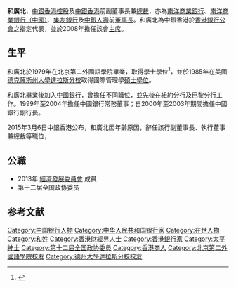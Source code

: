 {{blpsources|time=2018-07-14T12:43:26+00:00}}
'''和廣北'''{{JP}}，[[中銀香港控股|中銀香港控股]]及[[中銀香港|中銀香港]]前副董事長兼[[總裁|總裁]]，亦為[[南洋商業銀行|南洋商業銀行]]、[[南洋商業銀行（中國）|南洋商業銀行（中國）]]、[[集友銀行|集友銀行]]及[[中銀人壽|中銀人壽]]前[[董事長|董事長]]。和廣北為中銀香港於[[香港銀行公會|香港銀行公會]]之指定代表，並於2008年擔任該會[[主席|主席]]。

==生平==
和廣北於1979年在[[北京第二外國語學院|北京第二外國語學院]]畢業，取得[[學士|學士]][[學位|學位]]<ref>{{cite web|title=桃李芬芳 香飘世界|url=http://www.bisu.edu.cn/Item/22466_2.aspx|work=二外校史 1964-2009|publisher=北京第二外国语学院|accessdate=2013-10-14|deadurl=yes|archiveurl=https://web.archive.org/web/20100117115043/http://www.bisu.edu.cn/Item/22466_2.aspx|archivedate=2010-01-17}}</ref>，並於1985年在[[美國|美國]][[德克薩斯州大學達拉斯分校|德克薩斯州大學達拉斯分校]]取得國際管理學[[碩士|碩士]][[學位|學位]]。

和廣北畢業後加入[[中國銀行|中國銀行]]，曾擔任不同職位，並先後在紐約分行及巴黎分行工作。1999年至2004年擔任中國銀行常務董事；自2000年至2003年期間擔任中國銀行副行長。

2015年3月6日中銀香港公布，和廣北因年齡原因，辭任該行副董事長、執行董事兼總裁等職位，

== 公職 ==
*2013年 [[經濟發展委員會|經濟發展委員會]] 成員
*第十二届全国政协委员

== 参考文献 ==
{{reflist}}

{{DEFAULTSORT:He}}
[[Category:中国银行人物|Category:中国银行人物]]
[[Category:中华人民共和国银行家|Category:中华人民共和国银行家]]
[[Category:在世人物|Category:在世人物]]
[[Category:和姓|Category:和姓]]
[[Category:香港財經界人士|Category:香港財經界人士]]
[[Category:香港銀行家|Category:香港銀行家]]
[[Category:太平紳士|Category:太平紳士]]
[[Category:第十二届全国政协委员|Category:第十二届全国政协委员]]
[[Category:香港商人|Category:香港商人]]
[[Category:北京第二外國語學院校友|Category:北京第二外國語學院校友]]
[[Category:德州大學達拉斯分校校友|Category:德州大學達拉斯分校校友]]